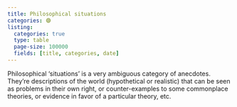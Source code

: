 ```yaml
---
title: Philosophical situations
categories: 🟣
listing: 
  categories: true
  type: table
  page-size: 100000
  fields: [title, categories, date]
---
```


Philosophical 'situations' is a very ambiguous category of anecdotes. They're 
descriptions of the world (hypothetical or realistic) that can be seen as 
problems in their own right, or counter-examples to some commonplace theories, 
or evidence in favor of a particular theory, etc.

